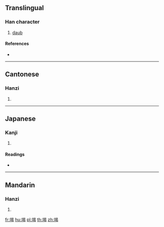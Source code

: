 ==Translingual==
{{Han etyl}}

===Han character===
{{Han char|rn=32|rad=土|as=09|sn=12|four=46127|canj=GAPV|ids=⿰土曷}}

# [[daub]]

====References====
* {{Han ref|kx=0233.250|dkj=05264|dj=0471.020|hdz=10463.030|uh=5828|ud=22568|bh=D8A5|bd=55461}}

----

==Cantonese==

===Hanzi===
{{yue-hanzi|jyut=[[aat3]], [[ngaat3]], [[ngoi2]], [[oi2]]|y=aat3, ngaat3, ngoi2, oi2}}

# {{defn|lang=yue|sort=土09}}

----

==Japanese==

===Kanji===
{{ja-kanji|grade=|rs=土09}}

# {{defn|lang=ja|sort=土09}}

====Readings====
* {{ja-readings|on=[[げつ]] (getsu), [[げち]] (gechi), [[あつ]] (atsu), [[あち]] (achi), [[あい]] (ai)|kun=[[るせき]] (ruseki), [[ほこり]] (hokori)}}

----

==Mandarin==

===Hanzi===
{{cmn-hanzi|pin=[[yè]] ([[ye4]]), [[è]] ([[e4]])|wg=yeh<sup>4</sup>, o<sup>4</sup>}}

# {{defn|lang=cmn|sort=土09}}

[[fr:堨]]
[[hu:堨]]
[[pl:堨]]
[[th:堨]]
[[zh:堨]]